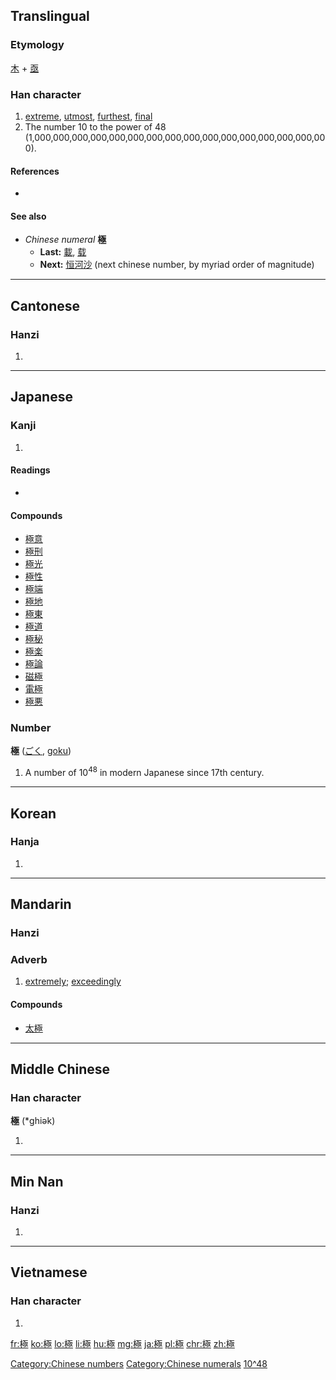 {{also|极}}
==Translingual==

===Etymology===
[[木]] + [[亟]]

===Han character===
{{Han char|rn=75|rad=木|as=09|sn=13|four=4191<sub>4</sub>|canj=木一水一 (DMEM), 木弓水一 (DNEM)|ids=⿰[[木]][[亟]]}}

# [[extreme]], [[utmost]], [[furthest]], [[final]]
# The number 10 to the power of 48 (1,000,000,000,000,000,000,000,000,000,000,000,000,000,000,000,000).

====References====
* {{Han ref|kx=0542.020|dkj=15181|dj=0929.070|hdz=21240.100|uh=6975|ud=26997|bh=B7A5|bd=47013}}

====See also====
* ''Chinese numeral'' '''極'''
** '''Last:''' [[載]], [[载]]
** '''Next:''' [[恒河沙]] (next chinese number, by myriad order of magnitude)

[[Category:Chinese numbers]]
[[Category:Chinese numerals]]

----

==Cantonese==

===Hanzi===
{{yue-hanzi|jyut=[[gik6]]|y=gik6|sim=极}}

# {{defn|lang=yue|sort=木09}}

----

==Japanese==

===Kanji===
{{ja-kanji|grade=4|rs=木09}}

# {{defn|lang=ja|sort=木09}}

====Readings====
* {{ja-readings|goon=[[ごく]] (goku)|kanon=[[きょく]] (kyoku)|on=[[ごき]] (goki)|kun=[[きわめる]] (kiwameru), [[むね]] (mune), [[きわまる]] (kiwamaru)}}

====Compounds====
* [[極意]]
* [[極刑]]
* [[極光]]
* [[極性]]
* [[極端]]
* [[極地]]
* [[極東]]
* [[極道]]
* [[極秘]]
* [[極楽]]
* [[極論]]
* [[磁極]]
* [[電極]]
* [[極悪]]

===Number===
'''極''' ([[ごく]], [[goku]])

# A number of 10<sup>48</sup> in modern Japanese since 17th century.

[[Category:Japanese numbers|10^48]]

----

==Korean==

===Hanja===
{{ko-hanja|hangeul=극|eumhun=|rv=geuk|mr=kŭk|y=kuk}}

# {{defn|lang=ko|sort=木09}}

----

==Mandarin==

===Hanzi===
{{cmn-hanzi|sim=极|pin=[[jí]] ([[ji2]])|wg=chi<sup>2</sup>}}

===Adverb===
{{cmn-adv|t|pin=jí|pint=ji2|tra=極|sim=极|rs=木09}}
# [[extremely]]; [[exceedingly]]

====Compounds====
* [[太極]]

----

==Middle Chinese==

===Han character===
'''極''' (*ghiək)<!--asterisk indicates that this is a reconstructed pronunciation-->

# {{defn|lang=zhx-mid|sort=木09}}

----
==Min Nan==

===Hanzi===
{{nan-hanzi|poj=ke̍k}}

# {{defn|lang=nan}}

----

==Vietnamese==

===Han character===
{{vi-hantu|[[cực]], [[cọc]]|rs=木09}}

# {{defn|lang=vi|sort=木09}}

[[fr:極]]
[[ko:極]]
[[lo:極]]
[[li:極]]
[[hu:極]]
[[mg:極]]
[[ja:極]]
[[pl:極]]
[[chr:極]]
[[zh:極]]